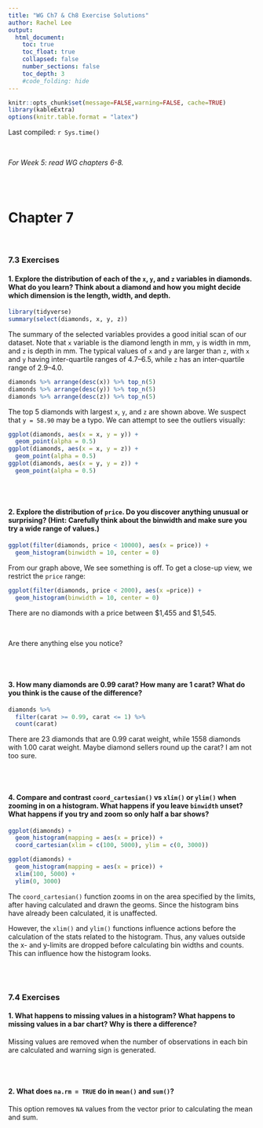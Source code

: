 ```yaml
---
title: "WG Ch7 & Ch8 Exercise Solutions"
author: Rachel Lee
output:
  html_document:
    toc: true
    toc_float: true
    collapsed: false
    number_sections: false
    toc_depth: 3
    #code_folding: hide
---
```


```r
knitr::opts_chunk$set(message=FALSE,warning=FALSE, cache=TRUE)
library(kableExtra)
options(knitr.table.format = "latex")
```

Last compiled: `r Sys.time()`

<br>

*For Week 5: read WG chapters 6-8.*  


<br>
<br>

# Chapter 7 
<br>

### 7.3 Exercises

#### 1. Explore the distribution of each of the `x`, `y`, and `z` variables in diamonds. What do you learn? Think about a diamond and how you might decide which dimension is the length, width, and depth.

```r
library(tidyverse)
summary(select(diamonds, x, y, z))
```

The summary of the selected variables provides a good initial scan of our dataset. Note that `x` variable is the diamond length in mm, `y` is width in mm, and `z` is depth in mm. The typical values of `x` and `y` are larger than `z`, with `x` and `y` having inter-quartile ranges of 4.7–6.5, while `z` has an inter-quartile range of 2.9–4.0.

```r
diamonds %>% arrange(desc(x)) %>% top_n(5)
diamonds %>% arrange(desc(y)) %>% top_n(5)
diamonds %>% arrange(desc(z)) %>% top_n(5)
```

The top 5 diamonds with largest `x`, `y`, and `z` are shown above. We suspect that `y = 58.90` may be a typo. We can attempt to see the outliers visually:

```r
ggplot(diamonds, aes(x = x, y = y)) +
  geom_point(alpha = 0.5)
ggplot(diamonds, aes(x = x, y = z)) +
  geom_point(alpha = 0.5)
ggplot(diamonds, aes(x = y, y = z)) +
  geom_point(alpha = 0.5)
```
<br>
<br>

#### 2. Explore the distribution of `price`. Do you discover anything unusual or surprising? (Hint: Carefully think about the binwidth and make sure you try a wide range of values.)

```r
ggplot(filter(diamonds, price < 10000), aes(x = price)) +
  geom_histogram(binwidth = 10, center = 0)
```

From our graph above, We see something is off. To get a close-up view, we restrict the `price` range:
```r
ggplot(filter(diamonds, price < 2000), aes(x =price)) +
  geom_histogram(binwidth = 10, center = 0)
```

There are no diamonds with a price between $1,455 and $1,545.  

<br>

Are there anything else you notice?  

<br>
<br>

#### 3. How many diamonds are 0.99 carat? How many are 1 carat? What do you think is the cause of the difference?

```r
diamonds %>%
  filter(carat >= 0.99, carat <= 1) %>%
  count(carat)
```

There are 23 diamonds that are 0.99 carat weight, while 1558 diamonds with 1.00 carat weight. Maybe diamond sellers round up the carat? I am not too sure.  

<br>
<br>

#### 4. Compare and contrast `coord_cartesian()` vs `xlim()` or `ylim()` when zooming in on a histogram. What happens if you leave `binwidth` unset? What happens if you try and zoom so only half a bar shows?

```r
ggplot(diamonds) +
  geom_histogram(mapping = aes(x = price)) +
  coord_cartesian(xlim = c(100, 5000), ylim = c(0, 3000))

ggplot(diamonds) +
  geom_histogram(mapping = aes(x = price)) +
  xlim(100, 5000) +
  ylim(0, 3000)
```

The `coord_cartesian()` function zooms in on the area specified by the limits, after having calculated and drawn the geoms. Since the histogram bins have already been calculated, it is unaffected.  

However, the `xlim()` and `ylim()` functions influence actions before the calculation of the stats related to the histogram. Thus, any values outside the x- and y-limits are dropped before calculating bin widths and counts. This can influence how the histogram looks.

<br>
<br>


### 7.4 Exercises

#### 1. What happens to missing values in a histogram? What happens to missing values in a bar chart? Why is there a difference?  

Missing values are removed when the number of observations in each bin are calculated and warning sign is generated.  

<br>
<br>

#### 2. What does `na.rm = TRUE` do in `mean()` and `sum()`?

This option removes `NA` values from the vector prior to calculating the mean and sum.  

<br>
<br>





